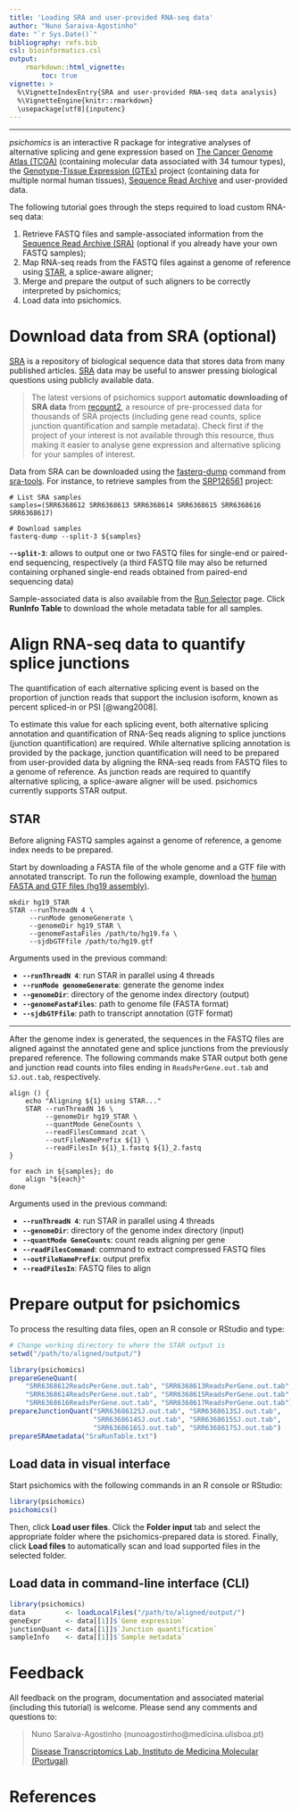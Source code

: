 ```yaml
---
title: 'Loading SRA and user-provided RNA-seq data'
author: "Nuno Saraiva-Agostinho"
date: "`r Sys.Date()`"
bibliography: refs.bib
csl: bioinformatics.csl
output: 
    rmarkdown::html_vignette:
        toc: true
vignette: >
  %\VignetteIndexEntry{SRA and user-provided RNA-seq data analysis}
  %\VignetteEngine{knitr::rmarkdown}
  \usepackage[utf8]{inputenc}
---
```


---

*psichomics* is an interactive R package for integrative analyses of alternative
splicing and gene expression based on [The Cancer Genome Atlas (TCGA)][tcga]
(containing molecular data associated with 34 tumour types), the
[Genotype-Tissue Expression (GTEx)][gtex] project (containing data for multiple
normal human tissues), [Sequence Read Archive][sra] and user-provided data.

The following tutorial goes through the steps required to load custom RNA-seq 
data:

1. Retrieve FASTQ files and sample-associated information from the 
[Sequence Read Archive (SRA)][sra] (optional if you already have your own FASTQ 
samples);
2. Map RNA-seq reads from the FASTQ files against a genome of reference using
[STAR][star], a splice-aware aligner;
3. Merge and prepare the output of such aligners to be correctly interpreted
by psichomics;
4. Load data into psichomics.

# Download data from SRA (optional)

[SRA][sra] is a repository of biological sequence data that stores data from 
many published articles. [SRA][sra] data may be useful to answer pressing 
biological questions using publicly available data.

> The latest versions of psichomics support 
**automatic downloading of SRA data** from [recount2][recount], a resource of
pre-processed data for thousands of SRA projects (including gene read counts, 
splice junction quantification and sample metadata). Check first if the project 
of your interest is not available through this resource, thus making it easier 
to analyse gene expression and alternative splicing for your samples of 
interest.

Data from SRA can be downloaded using the [fasterq-dump][fasterq-dump] command
from [sra-tools][sra-tools]. For instance, to retrieve samples from the 
[SRP126561][SRP126561] project:

```
# List SRA samples
samples=(SRR6368612 SRR6368613 SRR6368614 SRR6368615 SRR6368616 SRR6368617)

# Download samples
fasterq-dump --split-3 ${samples}
```

**`--split-3`**: allows to output one or two FASTQ files for single-end or
paired-end sequencing, respectively (a third FASTQ file may also be returned 
containing orphaned single-end reads obtained from paired-end sequencing data)

Sample-associated data is also available from the [Run Selector][SRP126561]
page. Click **RunInfo Table** to download the whole metadata table for all
samples.

# Align RNA-seq data to quantify splice junctions

The quantification of each alternative splicing event is based on the proportion
of junction reads that support the inclusion isoform, known as percent 
spliced-in or PSI [@wang2008].

To estimate this value for each splicing event, both alternative splicing
annotation and quantification of RNA-Seq reads aligning to splice junctions 
(junction quantification) are required. While alternative splicing annotation is
provided by the package, junction quantification will need to be prepared from
user-provided data by aligning the RNA-seq reads from FASTQ files to a genome of
reference. As junction reads are required to quantify alternative splicing, a
splice-aware aligner will be used. psichomics currently supports STAR output.

## STAR

Before aligning FASTQ samples against a genome of reference, a genome index 
needs to be prepared. 

Start by downloading a FASTA file of the whole genome and a GTF file with
annotated transcript. To run the following example, download the 
[human FASTA and GTF files (hg19 assembly)][hg19-data].

```
mkdir hg19_STAR
STAR --runThreadN 4 \
     --runMode genomeGenerate \
     --genomeDir hg19_STAR \
     --genomeFastaFiles /path/to/hg19.fa \
     --sjdbGTFfile /path/to/hg19.gtf
```

Arguments used in the previous command:

- **`--runThreadN 4`**: run STAR in parallel using 4 threads
- **`--runMode genomeGenerate`**: generate the genome index
- **`--genomeDir`**: directory of the genome index directory (output)
- **`--genomeFastaFiles`**: path to genome file (FASTA format)
- **`--sjdbGTFfile`**: path to transcript annotation (GTF format)

---

After the genome index is generated, the sequences in the FASTQ files are
aligned against the annotated gene and splice junctions from the previously
prepared reference. The following commands make STAR output both gene and
junction read counts into files ending in `ReadsPerGene.out.tab` and
`SJ.out.tab`, respectively.

```
align () {
    echo "Aligning ${1} using STAR..."
    STAR --runThreadN 16 \
         --genomeDir hg19_STAR \
         --quantMode GeneCounts \
         --readFilesCommand zcat \
         --outFileNamePrefix ${1} \
         --readFilesIn ${1}_1.fastq ${1}_2.fastq
}

for each in ${samples}; do
    align "${each}"
done
```

Arguments used in the previous command:

- **`--runThreadN 4`**: run STAR in parallel using 4 threads
- **`--genomeDir`**: directory of the genome index directory (input)
- **`--quantMode GeneCounts`**: count reads aligning per gene
- **`--readFilesCommand`**: command to extract compressed FASTQ files
- **`--outFileNamePrefix`**: output prefix
- **`--readFilesIn`**: FASTQ files to align

# Prepare output for psichomics

To process the resulting data files, open an R console or RStudio and type:

```r
# Change working directory to where the STAR output is
setwd("/path/to/aligned/output/")

library(psichomics)
prepareGeneQuant(
    "SRR6368612ReadsPerGene.out.tab", "SRR6368613ReadsPerGene.out.tab",
    "SRR6368614ReadsPerGene.out.tab", "SRR6368615ReadsPerGene.out.tab",
    "SRR6368616ReadsPerGene.out.tab", "SRR6368617ReadsPerGene.out.tab")
prepareJunctionQuant("SRR6368612SJ.out.tab", "SRR6368613SJ.out.tab", 
                     "SRR6368614SJ.out.tab", "SRR6368615SJ.out.tab",
                     "SRR6368616SJ.out.tab", "SRR6368617SJ.out.tab")
prepareSRAmetadata("SraRunTable.txt")
```

## Load data in visual interface

Start psichomics with the following commands in an R console or RStudio:

```r
library(psichomics)
psichomics()
```

Then, click **Load user files**. Click the **Folder input** tab and select the
appropriate folder where the psichomics-prepared data is stored. Finally, click
**Load files** to automatically scan and load supported files in the selected
folder.

## Load data in command-line interface (CLI)

```r
library(psichomics)
data          <- loadLocalFiles("/path/to/aligned/output/")
geneExpr      <- data[[1]]$`Gene expression`
junctionQuant <- data[[1]]$`Junction quantification`
sampleInfo    <- data[[1]]$`Sample metadata`
```

# Feedback

All feedback on the program, documentation and associated material (including
this tutorial) is welcome. Please send any comments and questions to:

> Nuno Saraiva-Agostinho (nunoagostinho@medicina.ulisboa.pt)
>
> [Disease Transcriptomics Lab, Instituto de Medicina Molecular (Portugal)][distrans]

# References

[tcga]: https://tcga-data.nci.nih.gov/docs/publications/tcga
[gtex]: https://www.gtexportal.org
[sra]: https://www.ncbi.nlm.nih.gov/sra
[star]: https://github.com/alexdobin/STAR
[distrans]: http://imm.medicina.ulisboa.pt/group/distrans/
[fasterq-dump]: https://github.com/ncbi/sra-tools/wiki/HowTo:-fasterq-dump
[sra-tools]: https://github.com/ncbi/sra-tools
[hg19-data]: https://grch37.ensembl.org/info/data/ftp/
[SRP126561]: https://trace.ncbi.nlm.nih.gov/Traces/study/?acc=SRP126561
[recount]: https://jhubiostatistics.shinyapps.io/recount/
